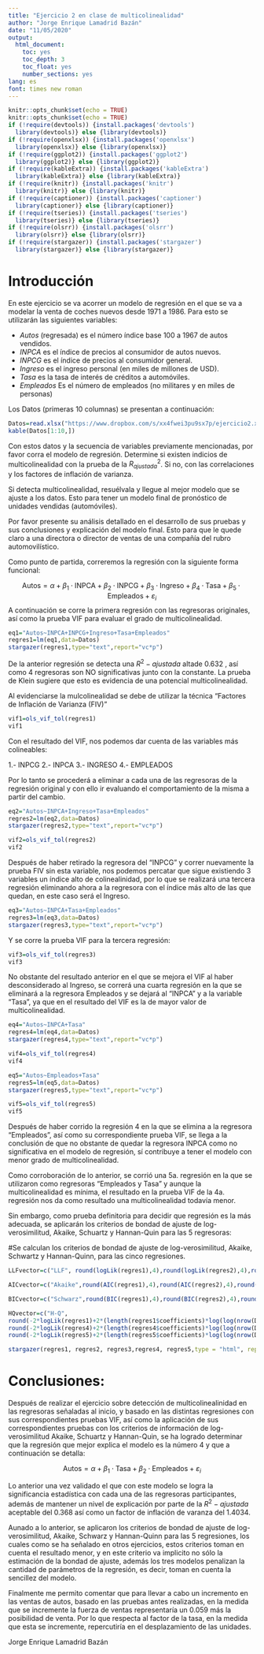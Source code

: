 ---
title: "Ejercicio 2 en clase de multicolinealidad"
author: "Jorge Enrique Lamadrid Bazán"
date: "11/05/2020"
output: 
  html_document:
    toc: yes
    toc_depth: 3
    toc_float: yes
    number_sections: yes
lang: es
font: times new roman 
---
<script type="text/x-mathjax-config">
MathJax.Hub.Config({
  TeX: { 
      equationNumbers: { 
            autoNumber: "all",
            formatNumber: function (n) {return n}
      } 
  }
});
</script>

```{r setup, include=FALSE}
knitr::opts_chunk$set(echo = TRUE)
knitr::opts_chunk$set(echo = TRUE)
if (!require(devtools)) {install.packages('devtools')
  library(devtools)} else {library(devtools)}
if (!require(openxlsx)) {install.packages('openxlsx')
  library(openxlsx)} else {library(openxlsx)}
if (!require(ggplot2)) {install.packages('ggplot2')
  library(ggplot2)} else {library(ggplot2)}
if (!require(kableExtra)) {install.packages('kableExtra')
  library(kableExtra)} else {library(kableExtra)}
if (!require(knitr)) {install.packages('knitr')
  library(knitr)} else {library(knitr)}
if (!require(captioner)) {install.packages('captioner')
  library(captioner)} else {library(captioner)}
if (!require(tseries)) {install.packages('tseries')
  library(tseries)} else {library(tseries)}
if (!require(olsrr)) {install.packages('olsrr')
  library(olsrr)} else {library(olsrr)}
if (!require(stargazer)) {install.packages('stargazer')
  library(stargazer)} else {library(stargazer)}


```

# Introducción

En este ejercicio se va acorrer un modelo de regresión en el que se va a modelar la venta de coches nuevos desde 1971 a 1986. Para esto se utilizarán las siguientes variables:

- $Autos$ (regresada) es el número índice base 100 a 1967 de autos vendidos.
- $INPCA$ es el índice de precios al consumidor de autos nuevos.
- $INPCG$ es el índice de precios al consumidor general.
- $Ingreso$ es el ingreso personal (en miles de millones de USD).
- $Tasa$ es la tasa de interés de créditos a automóviles.
- $Empleados$ Es el número de empleados (no militares y en miles de personas)

Los Datos (primeras 10 columnas) se presentan a continuación:
         
```{r Datos, echo=FALSE, warning=FALSE, message=FALSE, error=FALSE, results='asis'}
Datos=read.xlsx("https://www.dropbox.com/s/xx4fwei3pu9sx7p/ejercicio2.xlsx?raw=1")
kable(Datos[1:10,])
```

Con estos datos y la secuencia de variables previamente mencionadas, por favor corra el modelo de regresión. Determine si existen indicios de multicolinealidad con la prueba de la $R^2_{ajustada}$. Si no, con las correlaciones y los factores de inflación de varianza.

Si detecta multicolinealidad, resuélvala y llegue al mejor modelo que se ajuste a los datos. Esto para tener un modelo final de pronóstico de unidades vendidas (automóviles).

Por favor presente su análisis detallado en el desarrollo de sus pruebas y sus conclusiones y explicación del modelo final. Esto para que le quede claro a una directora o director de ventas de una compañía del rubro automovilístico.


Como punto de partida, correremos la regresión con la siguiente forma funcional:

$$\text{Autos}=\alpha+\beta_1\cdot\text{INPCA} +\beta_2\cdot\text{INPCG}+\beta_3\cdot \text{Ingreso}+\beta_4\cdot \text{Tasa}+\beta_5\cdot \text{Empleados}+\varepsilon_i$$
A continuación se corre la primera regresión con las regresoras originales, así como la prueba VIF para evaluar el grado de multicolinealidad.

```{r regresion1}
eq1="Autos~INPCA+INPCG+Ingreso+Tasa+Empleados"
regres1=lm(eq1,data=Datos)
stargazer(regres1,type="text",report="vc*p")

```

De la anterior regresión se detecta una $R^2-{ajustada}$ altade 0.632 , así como 4 regresoras son NO significativas junto con la constante. La prueba de Klein sugiere que esto es evidencia de una potencial multicolinealidad.

Al evidenciarse la mulcolinealidad se debe de utilizar la técnica "Factores de Inflación de Varianza (FIV)"

```{r VIF1}
vif1=ols_vif_tol(regres1)
vif1

```

Con el resultado del VIF, nos podemos dar cuenta de las variables más colineables:

1.- INPCG
2.- INPCA
3.- INGRESO
4.- EMPLEADOS

Por lo tanto se procederá a eliminar a cada una de las regresoras de la regresión original y con ello ir evaluando el comportamiento de la misma a partir del cambio.

```{r regresion2}
eq2="Autos~INPCA+Ingreso+Tasa+Empleados"
regres2=lm(eq2,data=Datos)
stargazer(regres2,type="text",report="vc*p")

```

```{r VIF2}
vif2=ols_vif_tol(regres2)
vif2

```

Después de haber retirado la regresora del "INPCG" y correr nuevamente la prueba FIV sin esta variable, nos podemos percatar que sigue existiendo 3 variables un índice alto de colinealinidad, por lo que se realizará una tercera regresión eliminando ahora a la regresora con el índice más alto de las que quedan, en este caso será el Ingreso.


```{r regresion3}
eq3="Autos~INPCA+Tasa+Empleados"
regres3=lm(eq3,data=Datos)
stargazer(regres3,type="text",report="vc*p")

```

Y se corre la prueba VIF para la tercera regresión:

```{r VIF3}
vif3=ols_vif_tol(regres3)
vif3

```

No obstante del resultado anterior en el que se mejora el VIF al haber desconsiderado 
al Ingreso, se correrá una cuarta regresión en la que se eliminará a la regresora Empleados y se dejará al "INPCA" y a la variable "Tasa", ya que en el resultado del VIF es la de mayor valor de multicolinealidad.

```{r regresion4}
eq4="Autos~INPCA+Tasa"
regres4=lm(eq4,data=Datos)
stargazer(regres4,type="text",report="vc*p")

```


```{r VIF4}
vif4=ols_vif_tol(regres4)
vif4

```



```{r regresion5}
eq5="Autos~Empleados+Tasa"
regres5=lm(eq5,data=Datos)
stargazer(regres5,type="text",report="vc*p")

```


```{r VIFe}
vif5=ols_vif_tol(regres5)
vif5

```




Después de haber corrido la regresión 4 en la que se elimina a la regresora "Empleados", así como su correspondiente prueba VIF, se llega a la conclusión de que no obstante de quedar la regresora INPCA como no significativa en el modelo de regresión, sí contribuye a tener el modelo con menor  grado de multicolinealidad.

Como corroboración de lo anterior, se corrió una 5a. regresión en la que se utilizaron como regresoras "Empleados y Tasa" y aunque la multicolinealidad es mínima, el resultado en la prueba VIF de la 4a. regresión nos da como resultado una multicolinealidad todavía menor. 


Sin embargo, como prueba definitoria para decidir que regresión es la más adecuada, se aplicarán los criterios de bondad de ajuste de log-verosimilitud, Akaike, Schuartz y Hannan-Quin para las 5 regresoras:


#Se calculan los criterios de bondad de ajuste de log-verosimilitud, Akaike, Schwartz y Hannan-Quinn, para las cinco regresiones.

```{r regresion, results='asis', echo=FALSE, warning=FALSE, error=FALSE}

LLFvector=c("LLF", round(logLik(regres1),4),round(logLik(regres2),4),round(logLik(regres3),4),round(logLik(regres4),4),round(logLik(regres5),4))

AICvector=c("Akaike",round(AIC(regres1),4),round(AIC(regres2),4),round(AIC(regres3),4),round(AIC(regres4),4),round(AIC(regres5),4))

BICvector=c("Schwarz",round(BIC(regres1),4),round(BIC(regres2),4),round(BIC(regres3),4),round(BIC(regres4),4),round(BIC(regres5),4))

HQvector=c("H-Q",
round(-2*logLik(regres1)+2*(length(regres1$coefficients)*log(log(nrow(Datos)))),3), round(-2*logLik(regres2)+2*(length(regres2$coefficients)*log(log(nrow(Datos)))),3), round(-2*logLik(regres3)+2*(length(regres3$coefficients)*log(log(nrow(Datos)))),3),
round(-2*logLik(regres4)+2*(length(regres4$coefficients)*log(log(nrow(Datos)))),3),
round(-2*logLik(regres5)+2*(length(regres5$coefficients)*log(log(nrow(Datos)))),3))

stargazer(regres1, regres2, regres3,regres4, regres5,type = "html", report = "vc*p", title = "Comparación de disminución de multicolinealidad", add.lines =list (LLFvector, AICvector,BICvector,HQvector) )

```

# Conclusiones:

Después de realizar el ejercicio sobre detección de multicolinealinidad en las regresoras señaladas al inicio, y basado en las distintas regresiones con sus correspondientes pruebas VIF, así como la aplicación de sus correspondientes pruebas con los criterios de información de log-verosimilitud Akaike, Schuartz y Hannan-Quin, se ha logrado determinar que la regresión que mejor explica el modelo es la número 4 y que a continuación se detalla:

$$\text{Autos}=\alpha+\beta_1\cdot\text{Tasa} +\beta_2\cdot\text{Empleados}+\varepsilon_i$$

Lo anterior una vez validado el que con este modelo se logra la significancia estadística con cada una de las regresoras participantes, además de mantener un   nivel de explicación por parte de la $R^2-{ajustada}$ aceptable del 0.368 así como un factor de inflación de varanza del 1.4034. 

Aunado a lo anterior, se aplicaron los criterios de bondad de ajuste de log-verosimilitud, Akaike, Schwarz y Hannan-Quinn para las 5 regresiones, los cuales como se ha señalado en otros ejercicios, estos criterios  toman en cuenta el resultado menor, y en este criterio va implicito no sólo la estimación de la bondad de ajuste, además los tres modelos penalizan la cantidad de parámetros de la regresión, es decir, toman en cuenta la sencillez del modelo.

Finalmente me permito comentar que para llevar a cabo un incremento en las ventas de autos, basado en las pruebas antes realizadas, en la medida que se incremente la fuerza de ventas representaría un 0.059 más la posibilidad de venta. Por lo que respecta al factor de la tasa, en la medida que esta se incremente, repercutiría en el desplazamiento de las unidades.

Jorge Enrique Lamadrid Bazán




